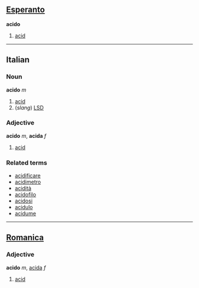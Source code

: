 ==[[Esperanto]]==
'''acido'''

#[[acid]]

----
==Italian==
===Noun===
'''acido''' ''m''

#[[acid]]
# (''slang'') [[LSD]]

===Adjective===
'''acido''' ''m'', '''acida''' ''f''

# [[acid]]

===Related terms===
*[[acidificare]]
*[[acidimetro]]
*[[acidità]]
*[[acidofilo]]
*[[acidosi]]
*[[acidulo]]
*[[acidume]]

----

==[[Romanica]]==
===Adjective===
'''acido''' ''m'', [[acida]] ''f''
#[[acid]]